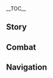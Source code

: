 {{CharacterTabs}}
{{LanguageTabs}}
__TOC__
==Story==
{{VO/Story
|character           = Chasca
|language            = ja
|name                = チャスカ

<!-- Hello -->
|vo_01_01_title      = 初めまして…
|vo_01_01_subtitle   = Hello
|vo_01_01_file       = VO_{language}{character} Hello.ogg
|vo_01_01_tx         = 「花翼の集」、チャスカだ。調停が必要な争い事でもあったか？状況によっては金や酒も使うし、恩を売ることもある…銃弾を何発か使ってもいいぞ。
|vo_01_01_rm         = 

<!-- Chats -->
|vo_02_01_title      = 世間話・俯瞰
|vo_02_01_subtitle   = Chat: Bird's-Eye View
|vo_02_01_file       = VO_{language}{character} Chat - Bird's-Eye View.ogg
|vo_02_01_tx         = 方向を見失った時は、高いところに行ってみるといい。
|vo_02_01_rm         = 

|vo_02_02_title      = 世間話・声
|vo_02_02_subtitle   = Chat: Whispers
|vo_02_02_file       = VO_{language}{character} Chat - Whispers.ogg
|vo_02_02_tx         = アビスの声に身を委ねていたなら、私はとっくに私ではなくなっていただろう。本能に抗うことは、生き残るよりも難しい。
|vo_02_02_rm         = 

|vo_02_03_title      = 世間話・調停
|vo_02_03_subtitle   = Chat: Peacemaker
|vo_02_03_file       = VO_{language}{character} Chat - Peacemaker.ogg
|vo_02_03_tx         = ちょっとなまってきたな…んー…どこかに調停人の出番はないか？
|vo_02_03_rm         = 

<!-- Weather -->
|vo_03_01_title      = 雨の日…
|vo_03_01_subtitle   = When It Rains
|vo_03_01_file       = VO_{language}{character} When It Rains.ogg
|vo_03_01_tx         = 雨か…髪と羽根が濡れるな。帰ったらちゃんと手入れをしないと。
|vo_03_01_rm         = 

|vo_03_02_title      = 雷の日…
|vo_03_02_subtitle   = When Thunder Strikes
|vo_03_02_file       = VO_{language}{character} When Thunder Strikes.ogg
|vo_03_02_tx         = へえ。こんな天気の日に飛ぶとは、雷と競争でもするつもりか？
|vo_03_02_rm         = 

|vo_03_03_title      = 風の日…
|vo_03_03_subtitle   = When It's Windy
|vo_03_03_file       = VO_{language}{character} When It's Windy.ogg
|vo_03_03_tx         = 獲物の匂いが風に乗ってきた…準備に取り掛かろう。
|vo_03_03_rm         = 

|vo_03_04_title      = 暴風の日…
|vo_03_04_subtitle   = When the Wind Is Blowing
|vo_03_04_file       = VO_{language}{character} When the Wind Is Blowing.ogg
|vo_03_04_tx         = 風向きは悪くないな&mdash;&mdash;このまま突き進もう！
|vo_03_04_rm         = 

<!-- Greetings -->
|vo_04_01_title      = おはよう…
|vo_04_01_subtitle   = Good Morning
|vo_04_01_file       = VO_{language}{character} Good Morning.ogg
|vo_04_01_tx         = 「早起きのクク竜は肉を得られる。」と言うだろう？だから、朝食を用意した。任務があるなら、お腹を膨らませてから考えたほうがいい。
|vo_04_01_rm         = 

|vo_04_02_title      = こんにちは…
|vo_04_02_subtitle   = Good Afternoon
|vo_04_02_file       = VO_{language}{character} Good Afternoon.ogg
|vo_04_02_tx         = すごい陽射しだな。少し休んでもいいだろう。
|vo_04_02_rm         = 

|vo_04_03_title      = こんばんは…
|vo_04_03_subtitle   = Good Evening
|vo_04_03_file       = VO_{language}{character} Good Evening.ogg
|vo_04_03_tx         = 夕飯はどうするつもりだ？「花翼の集」に来るか？強者を歓待するための酒と肉なら、いつでも用意してあるぞ。
|vo_04_03_rm         = 

|vo_04_04_title      = おやすみ…
|vo_04_04_subtitle   = Good Night
|vo_04_04_file       = VO_{language}{character} Good Night.ogg
|vo_04_04_tx         = 休むのか？確かに、一日中飛んでいたからな…私も銃のメンテナンスをしないと。
|vo_04_04_rm         = 

<!-- About -->
|vo_05_01_title      = チャスカ自身について・自信
|vo_05_01_subtitle   = About {character}: Self-Confidence
|vo_05_01_file       = VO_{language}{character} About {character} - Self-Confidence.ogg
|vo_05_01_tx         = 「花翼の集」はかつて、ナタ全域を巡回して警護する責務を担っていた。飛行隊には、ナタで最も優秀な精鋭とも言える戦士たちが集まっていたんだ。<br>今でも多くのクク竜戦士は、馴れ合わず誇り高いところがある…ん？私？私はそういうつもりはない。ただ、自信があるだけだ。
|vo_05_01_rm         = 

|vo_05_02_title      = チャスカ自身について・花翼の集
|vo_05_02_subtitle   = About {character}: Flower-Feather Clan
|vo_05_02_quest      = The Rainbow Destined to Burn
|vo_05_02_friendship = 4
|vo_05_02_file       = VO_{language}{character} About {character} - Flower-Feather Clan.ogg
|vo_05_02_tx         = …初めて「花翼の集」に来た時は、人の世にまったく馴染めなくてな。まるで、突然人間たちの中に放り込まれた異種のようだった…でも、クイクとクイクの…いや、私たちの両親は、あの頃の私を受け入れてくれた。<br>彼らと出会えたことは、この一生で本当に幸運なことだった。だから、私も一生をかけて…彼らの愛する「花翼の集」を守り抜くつもりだ。
|vo_05_02_rm         = 

<!-- About Us -->
|vo_06_01_title      = 面倒事の片付けについて…
|vo_06_01_subtitle   = About Us: Mediation
|vo_06_01_file       = VO_{language}{character} About Us - Mediation.ogg
|vo_06_01_tx         = それだけの腕前があれば、ナタでお前に手出しできるやつなんかいないと思うが…何事にも万が一ということはある。片づけにくい面倒事に巻き込まれた時は、私のところに来てくれ。
|vo_06_01_rm         = 

|vo_06_02_title      = 家族について…
|vo_06_02_subtitle   = About Us: Family
|vo_06_02_quest      = Guns and Wings
|vo_06_02_friendship = 6
|vo_06_02_file       = VO_{language}{character} About Us - Family.ogg
|vo_06_02_tx         = コヤの件は…本当にありがとう。あの時お前がいなかったら、どう片をつけるべきか分からなかったと思う。<br>姉さんはもうそれほど人間に敵対心を持たなくなったけど、長年の習慣を変えるには、もうしばらくかかるだろうな。<br>チメは「花翼の集」に遊びに来るのが好きで、今はヤトランたちとも仲良くしてるみたいだ…ふふっ、あいつらを見てると、幼かった頃の私と姉さんを思い出す。<br>厄介なのは母さんだ…最近、姉さんを見習って早く巣を作れだの、周りにふさわしい候補がいないか探してみろだの、うるさいんだ。一体何が言いたいんだか…ん？なぜ笑ってる？
|vo_06_02_rm         = 

<!-- Miscellany I -->
|vo_07_01_title      = 「神の目」について…
|vo_07_01_subtitle   = About the [[Vision]]
|vo_07_01_friendship = 4
|vo_07_01_file       = VO_{language}{character} About the Vision.ogg
|vo_07_01_tx         = 私にとってこの「神の目」は、アビスと戦う上でとても意義深いものだ。もしあのタイミングでこれが現れてくれていなければ、今頃どうなっていたことやら…
|vo_07_01_rm         = 

|vo_07_02_title      = シェアしたいこと…
|vo_07_02_subtitle   = Something to Share
|vo_07_02_file       = VO_{language}{character} Something to Share.ogg
|vo_07_02_tx         = 子供の頃に犯した間違いに触れるのを躊躇う者は多い…どうしてだろう？人間もクク竜も、過去の過ちを認識してこそ成長できるものなんじゃないか？<br>だから私は、子供の頃、頭で考えるより先に手が出ていた事実を忘れたふりなどしない。今でも銃を抜く前に数秒…あるいはコンマ数秒、考えるようにしている。
|vo_07_02_rm         = 

|vo_07_03_title      = 興味のあること…
|vo_07_03_subtitle   = Interesting Things
|vo_07_03_file       = VO_{language}{character} Interesting Things.ogg
|vo_07_03_tx         = ナタには背の高い樹が多い。木の上に立つと、視野が広くなって、より高い地点から飛び立てるんだ。お前も試してみるか？安心しろ。本当に落ちた時は、私が受け止めてやる。
|vo_07_03_rm         = 

<!-- About Others -->
|vo_08_01_title      = カチーナについて…
|vo_08_01_subtitle   = About [[Kachina]]
|vo_08_01_quest      = Black Stone Under a White Stone
|vo_08_01_friendship = 4
|vo_08_01_file       = VO_{language}{character} About Kachina.ogg
|vo_08_01_tx         = 「クク竜も空飛ぶ前に崖から落ちる」という言葉がある。カチーナの勝利も、一朝一夕に訪れた奇跡ではなく、長きに渡る努力の結果だ。彼女のような戦士は、もっと尊敬され、栄誉を授かってしかるべきだと思う。
|vo_08_01_rm         = 

|vo_08_02_title      = ムアラニについて…
|vo_08_02_subtitle   = About [[Mualani]]
|vo_08_02_friendship = 4
|vo_08_02_file       = VO_{language}{character} About Mualani.ogg
|vo_08_02_tx         = ムアラニが言うには、小さい頃におもちゃを取り合って喧嘩したことがあるそうだ。私はあまり覚えていないんだがな。<br>うーん…子供の頃に喧嘩しすぎたせいか？それか、欲しかったのは「おもちゃ」じゃなかったとか…サーフボードの水上での狩猟性能にでも興味を持ったのだろうか…<br>まあ、理由がなんであれ、ムアラニとの喧嘩を翌日に持ち越すことはない。
|vo_08_02_rm         = 

|vo_08_03_title      = シロネンについて…
|vo_08_03_subtitle   = About [[Xilonen]]
|vo_08_03_friendship = 4
|vo_08_03_file       = VO_{language}{character} About Xilonen.ogg
|vo_08_03_tx         = シロネンはいつもやる気がなさそうに見えるが、本気を出せば誰よりも真剣だ。<br>彼女に銃の製作を依頼した時は、私もそんなに深く考えていなくて、最低限の条件を言い渡しただけだった。だが実際に製作が始まると、一日中質問攻めにされたな。普段飛ぶときの習慣や求める使用感を問いただされて、図面と廃案で足の踏み場もなくなった…まさか、私があいつよりも早く眠る日が来るとは思わなかったよ。<br>その後は、シロネンが書いた『銃器メンテナンスマニュアル』を無理やり暗記させられた。今後、いちいち手間をかけさせるなと言われたが…実際は安全に気を付けて、慎重に飛ぶようにと伝えたかったんだろう。
|vo_08_03_rm         = 

|vo_08_04_title      = マーヴィカについて…
|vo_08_04_subtitle   = About [[Mavuika]]
|vo_08_04_friendship = 4
|vo_08_04_file       = VO_{language}{character} About Mavuika.ogg
|vo_08_04_tx         = 私の「帰火聖夜の巡礼」での勝率が高いからって、私と炎神様を比較する人がいる。でも、それはあまりにも偏った見方だ。私が木の梢の先に止まっている鷲だとしたら、炎神様は空にある太陽だ。強くなればなるほど、炎神様の計り知れない強さが分かる。私はいくつかの試合に勝っただけだが、炎神様は…この時代の頂点に立つ存在だ。<br>&mdash;&mdash;だからこそ、私は自分がどこへ向かって飛んでいくべきか、はっきりと見えるんだ。
|vo_08_04_rm         = 

|vo_08_05_title      = キィニチについて…
|vo_08_05_subtitle   = About [[Kinich]]
|vo_08_05_friendship = 4
|vo_08_05_file       = VO_{language}{character} About Kinich.ogg
|vo_08_05_tx         = 初めてアハウに会った時は、キィニチと家族のように親しいのかと思ったが、全くの見当違いだった…まさか、あんな関係の人と竜が存在するとはな。<br>ただ…人間の言葉を解するのは羨ましい。もし「母さん」が言葉を話せたら、私たちもジェスチャーや推測で会話をせずに済んだのにな。
|vo_08_05_rm         = 

|vo_08_06_title      = シトラリについて…
|vo_08_06_subtitle   = About [[Citlali]]
|vo_08_06_friendship = 4
|vo_08_06_file       = VO_{language}{character} About Citlali.ogg
|vo_08_06_tx         = 昔、父さんたちは私の身体に残ったアビスの影響を抑える方法について、ナタで一番知識が豊富な方々に教えを乞いに行ったらしい。だが、各々が自分の意見を主張して争い続け、議論は一向にまとまらなかった。そんな状況で、シトラリは黙って部屋から出て行った。そして、戻ってきたと思ったら、酒と料理を自分の前に置いて一人で食べ始めたらしい。その場は一瞬で静まり返ったと父さんが言ってたよ。<br>見た目からは、みんなが恐れ入るような年長者だなんて本当に分からないのにな。
|vo_08_06_rm         = 

|vo_08_07_title      = イファについて…
|vo_08_07_subtitle   = About [[Ifa]]
|vo_08_07_quest      = Guns and Wings
|vo_08_07_friendship = 4
|vo_08_07_file       = VO_{language}{character} About Ifa.ogg
|vo_08_07_tx         = クイクと父さんはよくイファのところで、医術について議論していた。空中工房から戻った後、私はすぐにイファに姉さんを診てもらった。でも、彼は姉さんを一目見ただけで、「大した問題じゃない。クスコに任せるといい」と言って、すぐに他の患者のところに行ってしまった…はぁ、彼の目は鋭い。私が焦るあまり冷静さを欠いていたんだ。
|vo_08_07_rm         = 

|vo_08_08_title      = イアンサについて…
|vo_08_08_subtitle   = About [[Iansan]]
|vo_08_08_friendship = 4
|vo_08_08_file       = VO_{language}{character} About Iansan.ogg
|vo_08_08_tx         = 「自分を鍛える」ことと「他人を鍛える」ことは、全くの別の才能だと思っている。この二つの才能を併せ持つ者は非常に少ないが、イアンサはそういう人物だ。<br>実際、私には教え方がよく分からない。飛行隊のメンバーに手本を見せる時は、簡単で退屈な技術についても長々と説明してしまうし、「それのどこが分かりやすいんだ？」とよく聞かれてしまう。<br>もしイアンサが来てくれれば、「花翼の集」の飛行試練に合格する人は爆増するだろうに…彼女のトレーニングプログラムに飛行という項目がないのが残念だ。
|vo_08_08_rm         = 

<!-- More About -->
|vo_09_01_title      = チャスカを知る・1
|vo_09_01_subtitle   = More about {character}: I
|vo_09_01_file       = VO_{language}{character} More About {character} - 01.ogg
|vo_09_01_tx         = 調停人として、武力ですべての争い事を解決できるわけではないということは重々分かっている。だが、武力を持っていて初めて話を聞いてもらえるという場合もある。
|vo_09_01_rm         = 

|vo_09_02_title      = チャスカを知る・2
|vo_09_02_subtitle   = More About {character}: II
|vo_09_02_friendship = 3
|vo_09_02_file       = VO_{language}{character} More About {character} - 02.ogg
|vo_09_02_tx         = 花翼の集の戦士も誇り高いが、クク竜はもっと誇り高い。たとえ私のように幼い頃からクク竜と一緒に育っていようと、竜の背で戦う騎士になるには、厳しい訓練を経て、竜の承認を得なければならない。実力不足の者が竜に乗って空へ飛び立つのは、竜に対しても人に対しても無責任なことだ。
|vo_09_02_rm         = 

|vo_09_03_title      = チャスカを知る・3
|vo_09_03_subtitle   = More About {character}: III
|vo_09_03_friendship = 4
|vo_09_03_file       = VO_{language}{character} More About {character} - 03.ogg
|vo_09_03_tx         = 飛行試練で失敗し続け、クク竜に認められなかった者は、最後にはやる気を失い、挑戦を諦めてしまう。「花翼の集」では、そういう者を「失翼者」と呼ぶ。だが、飛行試練に挑戦しようと思うような者たちはその時点で既に優秀な戦士であることが多い。一時は戦意を失っても、いつか再び燃え上がる日が来るだろう。私たちは失翼者たちを静かに見守っている&mdash;&mdash;クク竜が、まだ飛べない仔竜を見守るように。
|vo_09_03_rm         = 

|vo_09_04_title      = チャスカを知る・4
|vo_09_04_subtitle   = More About {character}: IV
|vo_09_04_quest      = The Rainbow Destined to Burn
|vo_09_04_friendship = 5
|vo_09_04_file       = VO_{language}{character} More About {character} - 04.ogg
|vo_09_04_tx         = 生まれた時から、私には普通の子供のような幼年時代が与えられなかった…でも「母さん」は私が死に瀕した時、新たな命を与えてくれた。クイクは私が迷って前に進めずにいた時、新たな信念を与えてくれた…私の後ろには、二つの家族&mdash;&mdash;人間の家族と竜の家族がいる。そして、ナタ中の家族と、数えきれないほどの命も背負っている。「アビス」だろうと「苦難」だろうと…全て乗り越えてみせる！
|vo_09_04_rm         = 

|vo_09_05_title      = チャスカを知る・5
|vo_09_05_subtitle   = More About {character}: V
|vo_09_05_quest      = Guns and Wings
|vo_09_05_friendship = 6
|vo_09_05_file       = VO_{language}{character} More About {character} - 05.ogg
|vo_09_05_tx         = クイクは…私に「英雄」になってほしいと願っていた。だから、進むのをやめたり、弱気になったりするわけにはいかない…<br>でも「遺物」が爆発して、姉さんが私の前に飛び込んできた時、私は…家族を失った恐怖を思い出してしまった…<br>&mdash;&mdash;すまない。こんな話、誰にしていいかずっとわからなくて…ずっと心の奥にしまい込んでいたんだ…でも、おかげで少し楽になった。<br>この恐怖を忘れられないなら…心に抱いたまま…乗り越えるしかない。
|vo_09_05_rm         = 

<!-- Miscellany II -->
|vo_10_01_title      = チャスカの趣味…
|vo_10_01_subtitle   = {character}'s Hobbies
|vo_10_01_file       = VO_{language}{character} Hobbies.ogg
|vo_10_01_tx         = 「争い事」が好きなやつは、自分から争いを起こしてしまうものだが&mdash;&mdash;「争いの調停」を好きでいれば、「争い事」の方から私のところに来てくれる…ふふっ、冗談だ。
|vo_10_01_rm         = 

|vo_10_02_title      = チャスカの悩み…
|vo_10_02_subtitle   = {character}'s Troubles
|vo_10_02_file       = VO_{language}{character} Troubles.ogg
|vo_10_02_tx         = アビスの力&mdash;&mdash;今の私になにか影響を及ぼすわけではないんだが、こいつのせいで周りの人に必要以上に心配されてしまう。
|vo_10_02_rm         = 

|vo_10_03_title      = 好きな食べ物…
|vo_10_03_subtitle   = Favorite Food
|vo_10_03_file       = VO_{language}{character} Favorite Food.ogg
|vo_10_03_tx         = 子供の頃は海辺に住んでいたから、よく生魚を食べていた。「花翼の集」に来てからは、強火で焼いた肉が一番好きになった…人間とクク竜の食事はかなり違うが、どっちの食事も楽しめる。
|vo_10_03_rm         = 

|vo_10_04_title      = 嫌いな食べ物…
|vo_10_04_subtitle   = Least Favorite Food
|vo_10_04_file       = VO_{language}{character} Least Favorite Food.ogg
|vo_10_04_tx         = アルコール度数の高いもの…かな。酒が嫌いなわけじゃないが、飛行前は飲み過ぎないように気を付けてる。でも中にはアルコールの匂いが別の香りでかき消されている美味しそうな食べ物もあって…口に入れてから気づくこともある。
|vo_10_04_rm         = 

<!-- Receiving a Gift -->
|vo_11_01_title      = 贈り物を受け取る・1
|vo_11_01_subtitle   = Receiving a Gift: I
|vo_11_01_file       = VO_{language}{character} Receiving a Gift - 01.ogg
|vo_11_01_tx         = この料理を肴に酒を酌み交わせば、調停の成功率も三割は上がるのではないだろうか？ふっ、美味い飯と酒は人を楽しくさせてくれるものだ。
|vo_11_01_rm         = 

|vo_11_02_title      = 贈り物を受け取る・2
|vo_11_02_subtitle   = Receiving a Gift: II
|vo_11_02_file       = VO_{language}{character} Receiving a Gift - 02.ogg
|vo_11_02_tx         = 悪くない、ありがとう。
|vo_11_02_rm         = 

|vo_11_03_title      = 贈り物を受け取る・3
|vo_11_03_subtitle   = Receiving a Gift: III
|vo_11_03_file       = VO_{language}{character} Receiving a Gift - 03.ogg
|vo_11_03_tx         = ん…？クク竜にあげる餌か？…クク竜の口には合わなそうだが。
|vo_11_03_rm         = 

<!-- Birthday -->
|vo_12_01_title      = 誕生日…
|vo_12_01_subtitle   = Birthday
|vo_12_01_file       = VO_{language}{character} Birthday.ogg
|vo_12_01_tx         = この銃には六発の弾が入ってるんだが、そのうち一発は特別な弾だ。広い場所で撃ってみてくれ&mdash;&mdash;空に飛んでから撃つのがいいだろう。<br>ん？一発目で特製の礼砲が出るとは、本当に運がいいんだな…お前の誕生を祝うために私が作ったんだ！<br>ん？残りの五発は何かって？もちろん全部礼砲だ。ただ、さっきのとは違う色で、完璧とは言えない…来年は全部、最上級のものにする。
|vo_12_01_rm         = 

<!-- Feelings About Ascension -->
|vo_13_01_title      = 突破した感想・起
|vo_13_01_subtitle   = Feelings About Ascension: Intro
|vo_13_01_ascension  = 1
|vo_13_01_file       = VO_{language}{character} Feelings About Ascension - 01.ogg
|vo_13_01_tx         = ん？新しい弾か？
|vo_13_01_rm         = 

|vo_13_02_title      = 突破した感想・承
|vo_13_02_subtitle   = Feelings About Ascension: Building Up
|vo_13_02_ascension  = 2
|vo_13_02_file       = VO_{language}{character} Feelings About Ascension - 02.ogg
|vo_13_02_tx         = 何を調停してほしいんだ？部族間の争いか？それとも大規模な戦いか？
|vo_13_02_rm         = 

|vo_13_03_title      = 突破した感想・転
|vo_13_03_subtitle   = Feelings About Ascension: Climax
|vo_13_03_ascension  = 4
|vo_13_03_file       = VO_{language}{character} Feelings About Ascension - 03.ogg
|vo_13_03_tx         = 心と血は「争い」を強く欲しているが…今は、この強い気持ちを力に変えられる。
|vo_13_03_rm         = 

|vo_13_04_title      = 突破した感想・結
|vo_13_04_subtitle   = Feelings About Ascension: Conclusion
|vo_13_04_ascension  = 6
|vo_13_04_file       = VO_{language}{character} Feelings About Ascension - 04.ogg
|vo_13_04_tx         = 「恩と善意には必ず報いるべし。」&mdash;&mdash;これはクク竜の社会においても、人間の社会においても、変わることのない道理だ。これから先、どこへ行こうと、私の「翼」と「銃」はいつでもお前に従う。
|vo_13_04_rm         = 
}}

==Combat==
{{Combat VO
|character           = Chasca
|language            = ja

<!-- Elemental Skill -->
|skill_1_tx          = 飛ぶか。
|skill_1_rm          = 
|skill_2_tx          = はっ！
|skill_2_rm          = 
|skill_3_tx          = 風が立つぞ。
|skill_3_rm          = 

<!-- Elemental Burst -->
|burst_1_tx          = 全弾…発射！
|burst_1_rm          = 
|burst_2_tx          = 散れ！
|burst_2_rm          = 
|burst_3_tx          = 消え失せろ。
|burst_3_rm          = 

<!-- Sprint Start -->
|sprint-s_1_file     = Sprint Start 01,Sprint Start 02,Sprint Start 01,Sprint Start 02,Sprint Start 03
|sprint-s_2_file     = Sprint Start Air 01
|sprint-s_2_tx       = 進め！
|sprint-s_2_rm       = 
|sprint-s_3_file     = Sprint Start Air 02

<!-- Deploying Wind Glider -->
|glider_1_file       = Deploying Wind Glider 01,Deploying Wind Glider 02,Deploying Wind Glider 03

<!-- Opening Treasure Chest -->
|chest_1_tx          = 平等に分配しないことは争いに繋がるものだが…私はいらないから、持っていくといい。
|chest_1_rm          = 
|chest_2_tx          = 金で解決できるなら簡単だ&mdash;&mdash;だから、金は沢山あったほうがいい。そう思わないか？
|chest_2_rm          = 
|chest_3_tx          = ああ…キラキラで…美しいな。
|chest_3_rm          = 

<!-- Low HP -->
|low-hp_1_tx         = いい勝負だな…！
|low-hp_1_rm         = 
|low-hp_2_tx         = 本気で行かせてもらう。
|low-hp_2_rm         = 
|low-hp_3_tx         = 戦いたければ…掛かってこい！
|low-hp_3_rm         = 

<!-- Ally Low HP -->
|ally-low-hp_1_tx    = …死ぬな！
|ally-low-hp_1_rm    = 
|ally-low-hp_2_tx    = 私の後ろに。
|ally-low-hp_2_rm    = 

<!-- Fallen -->
|fallen_1_tx         = 母…さん…
|fallen_1_rm         = 
|fallen_2_tx         = 超えられ…なかった…
|fallen_2_rm         = 
|fallen_3_tx         = 私も…墜ちてしまったのか…
|fallen_3_rm         = 

<!-- Light Hit Taken -->
|hit-l_1_file        = Light Hit Taken 01,Light Hit Taken 02,Light Hit Taken 03,Light Hit Taken 04,Light Hit Taken 05,Light Hit Taken 06

<!-- Heavy Hit Taken -->
|hit-h_1_tx          = 面倒だな。
|hit-h_1_rm          = 
|hit-h_2_tx          = …もう一回！
|hit-h_2_rm          = 
|hit-h_3_file        = Heavy Hit Taken 03,Heavy Hit Taken 04,Heavy Hit Taken 05,Heavy Hit Taken 06

<!-- Joining Party -->
|join_1_tx           = 今度は誰が騒いでる？
|join_1_rm           = 
|join_2_tx           = 今日は風が騒がしいな。
|join_2_rm           = 
|join_3_tx           = 行こう、弾は装填した。
|join_3_rm           = 

<!-- Character Idles -->
|idle_1_file         = Standby 01

<!-- Light Attack -->
|atk-l_1_file        = Light Attack 01,Light Attack 02,Light Attack 03,Light Attack 04,Light Attack 05,Light Attack 06,Light Attack 07,Light Attack 01,Light Attack 03
|atk-l_2_file        = Light Attack Air 01
|atk-l_3_file        = Light Attack Air 03
|atk-l_3_tx          = ッコイ！
|atk-l_3_rm          = 

<!-- Mid Attack -->
|atk-m_1_file        = Mid Attack 01,Mid Attack 02,Mid Attack 03
|atk-m_2_file        = Attack Down 01, Attack Down 02, Attack Down 03

<!-- Heavy Attack -->
|atk-h_1_file        = Heavy Attack 01,Heavy Attack 02,Heavy Attack 03,Heavy Attack 01,Heavy Attack 02,Heavy Attack 03
|atk-h_2_file        = Heavy Attack Air 01
|atk-h_2_tx          = ロック オン！
|atk-h_2_rm          = 
|atk-h_3_file        = Heavy Attack Air 02
|atk-h_3_tx          = 撃て！
|atk-h_3_rm          = 
|atk-h_4_file        = Heavy Attack Air 03
|atk-h_4_tx          = 今だ！
|atk-h_4_rm          = 

<!-- Climbing -->
|climb_1_file        = Climbing 01,Climbing 02,Climbing 03

<!-- Climbing Breath -->
|climb-b_1_file      = Climbing Breath 01,Climbing Breath 02,Climbing Breath 03

<!-- Jumping -->
|jump_1_file         = Jumping 01,Jumping 02,Jumping 03,Jumping 04,Jumping 05

<!-- Nightsoul Transmission -->
|nightsoul_1_file = Nightsoul Transmission 01
|nightsoul_1_tx = 速攻で決める！
}}

==Navigation==
{{Character Navbox|VO-JA}}